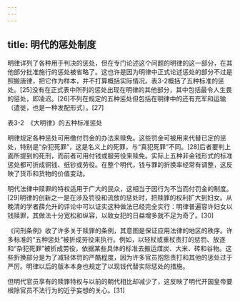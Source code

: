```yaml
---
---
---
```

title: 明代的惩处制度
---



明律详列了各种用于判决的惩处，但在专门论述这个问题的明律的这一部分，在其他部分批准施行的惩处被省略了。这也许是因为明律中正式论述惩处的部分不过是照搬唐律，把它作为样本，并不打算概括实际情况。表3-2概括了五种标准的惩处。[25]没有在正式表中所列的惩处出现在明律的其他部分，其中包括最令人生畏的惩处，即凌迟。[26]不列在规定的五种惩处但包括在明律中的还有充军和运输（遣徙，也是一种发配形式）。[27]

表3-2　《大明律》的五种标准惩处



明律规定各种惩处可用缴付罚金的办法来赎免。这些罚金可被用来代替已定的惩处，特别是“杂犯死罪”，这是名义上的死罪，与“真犯死罪”不同。[28]后者要判上面所提到的死刑，而前者可用付钱或服劳役来赎免。实际上五种非金钱形式的标准惩处都可折成铜钱、纸钞或劳役。在整个明代，钱与罪的折换率经常有调整，这反映了货币和货物的价值变动。

明代法律中赎罪的特权适用于广大的民众，这相当于因行为不当而付罚金的制度。[29]明律的创新之一是在涉及罚役和流放的惩处时，把赎罪的权利扩大到妇女。从晚清的学者薛允升的评论中可以证实这种做法已经完全实行：明律普遍容许妇女以钱赎罪，其做法十分宽松和纵容，以致女犯的日益增多就不足为奇了。[30]

《问刑条例》收了许多关于赎罪的条例，其意图是保证应用法律的地区的秩序。许多标准的“五种惩处”被折成劳役来执行。例如，以轻杖或重杖责打的惩罚、放逐和“杂犯死罪”被折成劳役，依据某些具体的标准去搬运煤炭、大米、砖和谷物。这些折换部分是为了减轻体罚的严酷程度，因为许多官员抱怨责打和其他的惩处过于严厉。明律以后的版本本身也规定了以现钱代替实际惩处的措施。

但明代官员享有的赎罪特权与以前的朝代相比却减少了，这反映了明代开国皇帝要根除官员不法行为的近乎妄想的关心。[31]